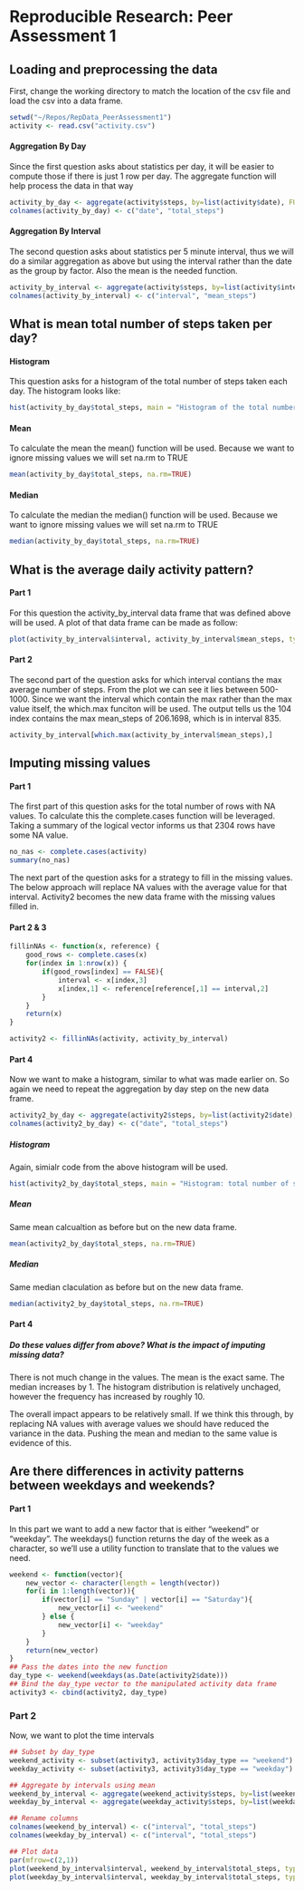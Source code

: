 # Reproducible Research: Peer Assessment 1


## Loading and preprocessing the data
First, change the working directory to match the location of the csv file and load the csv into a data frame.
```r
setwd("~/Repos/RepData_PeerAssessment1")
activity <- read.csv("activity.csv")
```


#### Aggregation By Day
Since the first question asks about statistics per day, it will be easier to compute those if there is just 1 row per day. The aggregate function will help process the data in that way
```r
activity_by_day <- aggregate(activity$steps, by=list(activity$date), FUN=sum)
colnames(activity_by_day) <- c("date", "total_steps")
```

#### Aggregation By Interval
The second question asks about statistics per 5 minute interval, thus we will do a similar aggregation as above but using the interval rather than the date as the group by factor. Also the mean is the needed function.
```r
activity_by_interval <- aggregate(activity$steps, by=list(activity$interval), FUN=mean, na.rm=TRUE)
colnames(activity_by_interval) <- c("interval", "mean_steps")
```

## What is mean total number of steps taken per day?
#### Histogram
This question asks for a histogram of the total number of steps taken each day. The histogram looks like:
```r
hist(activity_by_day$total_steps, main = "Histogram of the total number of steps taken each day", xlab = "Total number of steps per day", ylab = "Frequency")
```

#### Mean
To calculate the mean the mean() function will be used. Because we want to ignore missing values we will set na.rm to TRUE

```r
mean(activity_by_day$total_steps, na.rm=TRUE)
```

#### Median
To calculate the median the median() function will be used. Because we want to ignore missing values we will set na.rm to TRUE

```r
median(activity_by_day$total_steps, na.rm=TRUE)
```

## What is the average daily activity pattern?
#### Part 1
For this question the activity_by_interval data frame that was defined above will be used. A plot of that data frame can be made as follow:
```r
plot(activity_by_interval$interval, activity_by_interval$mean_steps, type = "l", main = "Average Daily Activity Pattern", xlab = "5 minute interval", ylab = "Average Total Steps")
```

#### Part 2
The second part of the question asks for which interval contians the max average number of steps. From the plot we can see it lies between 500-1000. Since we want the interval which contain the max rather than the max value itself, the which.max funciton will be used. The output tells us the 104 index contains the max mean_steps of 206.1698, which is in interval 835.
```r
activity_by_interval[which.max(activity_by_interval$mean_steps),]
```


## Imputing missing values
#### Part 1
The first part of this question asks for the total number of rows with NA values. To calculate this the complete.cases function will be leveraged. Taking a summary of the logical vector informs us that 2304 rows have some NA value.
```r
no_nas <- complete.cases(activity)
summary(no_nas)
```

The next part of the question asks for a strategy to fill in the missing values. The below approach will replace NA values with the average value for that interval. Activity2 becomes the new data frame with the missing values filled in.

#### Part 2 & 3
```r
fillinNAs <- function(x, reference) {
    good_rows <- complete.cases(x)
    for(index in 1:nrow(x)) {
        if(good_rows[index] == FALSE){
            interval <- x[index,3]
            x[index,1] <- reference[reference[,1] == interval,2]
        }
    }
    return(x)
}

activity2 <- fillinNAs(activity, activity_by_interval)

```

#### Part 4
Now we want to make a histogram, similar to what was made earlier on. So again we need to repeat the aggregation by day step on the new data frame.
```r
activity2_by_day <- aggregate(activity2$steps, by=list(activity2$date), FUN=sum)
colnames(activity2_by_day) <- c("date", "total_steps")
```

##### Histogram
Again, simialr code from the above histogram will be used.
```r
hist(activity2_by_day$total_steps, main = "Histogram: total number of steps taken each day with NAs replaced", xlab = "Total number of steps per day", ylab = "Frequency")
```

##### Mean
Same mean calcualtion as before but on the new data frame.

```r
mean(activity2_by_day$total_steps, na.rm=TRUE)
```

##### Median
Same median claculation as before but on the new data frame.

```r
median(activity2_by_day$total_steps, na.rm=TRUE)
```
#### Part 4
##### Do these values differ from above? What is the impact of imputing missing data?
There is not much change in the values. The mean is the exact same. The median increases by 1. The histogram distribution is relatively unchaged, however the frequency has increased by roughly 10.

The overall impact appears to be relatively small. If we think this through, by replacing NA values with average values we should have reduced the variance in the data. Pushing the mean and median to the same value is evidence of this. 

## Are there differences in activity patterns between weekdays and weekends?

#### Part 1
In this part we want to add a new factor that is either "weekend" or "weekday". The weekdays() function returns the day of the week as a character, so we'll use a utility function to translate that to the values we need.

```r
weekend <- function(vector){
    new_vector <- character(length = length(vector))
    for(i in 1:length(vector)){
        if(vector[i] == "Sunday" | vector[i] == "Saturday"){
            new_vector[i] <- "weekend"
        } else {
            new_vector[i] <- "weekday"
        }
    }  
    return(new_vector)
}
## Pass the dates into the new function
day_type <- weekend(weekdays(as.Date(activity2$date)))
## Bind the day_type vector to the manipulated activity data frame
activity3 <- cbind(activity2, day_type)
```

### Part 2
Now, we want to plot the time intervals 
```r
## Subset by day_type
weekend_activity <- subset(activity3, activity3$day_type == "weekend")
weekday_activity <- subset(activity3, activity3$day_type == "weekday")

## Aggregate by intervals using mean
weekend_by_interval <- aggregate(weekend_activity$steps, by=list(weekend_activity$interval), FUN=mean, na.rm=TRUE)
weekday_by_interval <- aggregate(weekday_activity$steps, by=list(weekday_activity$interval), FUN=mean, na.rm=TRUE)

## Rename columns
colnames(weekend_by_interval) <- c("interval", "total_steps")
colnames(weekday_by_interval) <- c("interval", "total_steps")

## Plot data
par(mfrow=c(2,1))
plot(weekend_by_interval$interval, weekend_by_interval$total_steps, type = "l", main = "Average Daily Activity Pattern: Weekend", xlab = "5 minute interval", ylab = "Average Total Steps")
plot(weekday_by_interval$interval, weekday_by_interval$total_steps, type = "l", main = "Average Daily Activity Pattern: Weekday", xlab = "5 minute interval", ylab = "Average Total Steps")
```